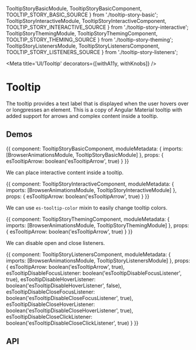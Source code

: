 



  TooltipStoryBasicModule,
  TooltipStoryBasicComponent,
  TOOLTIP_STORY_BASIC_SOURCE
} from './tooltip-story-basic';
  TooltipStoryInteractiveModule,
  TooltipStoryInteractiveComponent,
  TOOLTIP_STORY_INTERACTIVE_SOURCE
} from './tooltip-story-interactive';
  TooltipStoryThemingModule,
  TooltipStoryThemingComponent,
  TOOLTIP_STORY_THEMING_SOURCE
} from './tooltip-story-theming';
  TooltipStoryListenersModule,
  TooltipStoryListenersComponent,
  TOOLTIP_STORY_LISTENERS_SOURCE
} from './tooltip-story-listeners';

<Meta title='UI/Tooltip' decorators={[withA11y, withKnobs]} />

# Tooltip

The tooltip provides a text label that is displayed when the user hovers over or longpresses an element.
This is a copy of Angular Material tooltip with added support for arrows and complex content inside a tooltip.

## Demos

<Preview source={TOOLTIP_STORY_BASIC_SOURCE}>
  <Story name='Basic' height='110px'>
    {{
      component: TooltipStoryBasicComponent,
      moduleMetadata: {
        imports: [BrowserAnimationsModule, TooltipStoryBasicModule]
      },
      props: {
        esTooltipArrow: boolean('esTooltipArrow', true)
      }
    }}
  </Story>
</Preview>

We can place interactive content inside a tooltip.

<Preview source={TOOLTIP_STORY_INTERACTIVE_SOURCE}>
  <Story name='Interactive' height='150px'>
    {{
      component: TooltipStoryInteractiveComponent,
      moduleMetadata: {
        imports: [BrowserAnimationsModule, TooltipStoryInteractiveModule]
      },
      props: {
        esTooltipArrow: boolean('esTooltipArrow', true)
      }
    }}
  </Story>
</Preview>

We can use `es-tooltip-color` mixin to easily change tooltip colors.

<Preview source={TOOLTIP_STORY_THEMING_SOURCE}>
  <Story name='Theming' height='150px'>
    {{
      component: TooltipStoryThemingComponent,
      moduleMetadata: {
        imports: [BrowserAnimationsModule, TooltipStoryThemingModule]
      },
      props: {
        esTooltipArrow: boolean('esTooltipArrow', true)
      }
    }}
  </Story>
</Preview>

We can disable open and close listeners.

<Preview source={TOOLTIP_STORY_LISTENERS_SOURCE}>
  <Story name='Listeners' height='150px'>
    {{
      component: TooltipStoryListenersComponent,
      moduleMetadata: {
        imports: [BrowserAnimationsModule, TooltipStoryListenersModule]
      },
      props: {
        esTooltipArrow: boolean('esTooltipArrow', true),
        esTooltipDisableFocusListener: boolean('esTooltipDisableFocusListener', true),
        esTooltipDisableHoverListener: boolean('esTooltipDisableHoverListener', false),
        esTooltipDisableCloseFocusListener: boolean('esTooltipDisableCloseFocusListener', true),
        esTooltipDisableCloseHoverListener: boolean('esTooltipDisableCloseHoverListener', true),
        esTooltipDisableCloseClickListener: boolean('esTooltipDisableCloseClickListener', true)
      }
    }}
  </Story>
</Preview>

## API

<Props of={ESTooltipDirective} />
